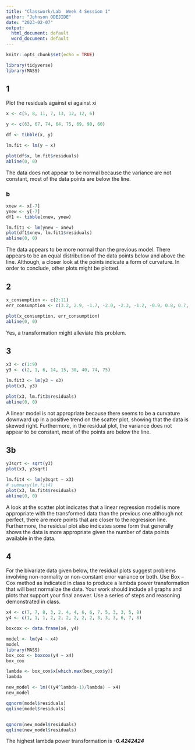 ```yaml
---
title: "Classwork/Lab  Week 4 Session 1"
author: "Johnson ODEJIDE"
date: "2023-02-07"
output:
  html_document: default
  word_document: default
---
```



```r
knitr::opts_chunk$set(echo = TRUE)

library(tidyverse)
library(MASS)
```
## 1

Plot the residuals against ei against xi

```r
x <- c(5, 8, 11, 7, 13, 12, 12, 6)

y <- c(63, 67, 74, 64, 75, 69, 90, 60)

df <- tibble(x, y)

lm.fit <- lm(y ~ x)

plot(df$x, lm.fit$residuals)
abline(0, 0)
```

The data does not appear to be normal because the variance are not constant, most of the data points are below the line.

### b
```r
xnew <- x[-7]
ynew <- y[-7]
df1 <- tibble(xnew, ynew)

lm.fit1 <- lm(ynew ~ xnew)
plot(df1$xnew, lm.fit1$residuals)
abline(0, 0)
```

The data appears to be more normal than the previous model. There appears to be an equal distribution of the data points below and above the line. Although, a closer look at the points indicate a form of curvature. In order to conclude, other plots might be plotted.

## 2


```r
x_consumption <- c(2:11)
err_consumption <- c(3.2, 2.9, -1.7, -2.0, -2.3, -1.2, -0.9, 0.8, 0.7, 0.5)

plot(x_consumption, err_consumption)
abline(0, 0)
```

Yes, a transformation might alleviate this problem.

## 3
```r
x3 <- c(1:9)
y3 <- c(2, 1, 6, 14, 15, 30, 40, 74, 75)

lm.fit3 <- lm(y3 ~ x3)
plot(x3, y3)

plot(x3, lm.fit3$residuals)
abline(0, 0)
```

A linear model is not appropriate because there seems to be a curvature downward up in a positive trend on the scatter plot, showing that the data is skewed right. Furthermore, in the residual plot, the variance does not appear to be constant, most of the points are below the line.

## 3b

```r
y3sqrt <- sqrt(y3)
plot(x3, y3sqrt)

lm.fit4 <- lm(y3sqrt ~ x3)
# summary(lm.fit4)
plot(x3, lm.fit4$residuals)
abline(0, 0)

```

A look at the scatter plot indicates that a linear regression model is more appropriate with the transformed data than the previous one although not perfect, there are more points that are closer to the regression line. Furthermore, the residual plot also indicates some form that generally shows the data is more appropriate given the number of data points available in the data.

## 4

For the bivariate data given below, the residual plots suggest problems involving non-normality or non-constant error variance or both.  Use Box – Cox method as indicated in class to produce a lambda power transformation that will best normalize the data. Your work should include all graphs and plots that support your final answer.  Use a series of steps and reasoning demonstrated in class.

```r
x4 <- c(7, 7, 8, 3, 2, 4, 4, 6, 6, 7, 5, 3, 3, 5, 8)
y4 <- c(1, 1, 1, 2, 2, 2, 2, 2, 2, 3, 3, 3, 6, 7, 8)

boxcox <- data.frame(x4, y4)

model <- lm(y4 ~ x4) 
model
library(MASS)
box_cox <- boxcox(y4 ~ x4) 
box_cox

lambda <- box_cox$x[which.max(box_cox$y)] 
lambda

new_model <- lm(((y4^lambda-1)/lambda) ~ x4) 
new_model

qqnorm(model$residuals) 
qqline(model$residuals)


qqnorm(new_model$residuals) 
qqline(new_model$residuals)
```
The highest lambda power transformation is ***-0.4242424***
